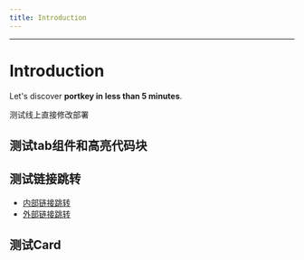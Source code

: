 ```yaml
---
title: Introduction
---
```


***

# Introduction

Let's discover **portkey in less than 5 minutes**.

测试线上直接修改部署

## 测试tab组件和高亮代码块

<Tabs>
  <TabItem label="Tab" value="tab" />
</Tabs>

<Tabs>
  <TabItem label="TS" children="TS" value="ts" />

  <TabItem label="python" value="python" children="Python代码" />
</Tabs>

## 测试链接跳转

* [内部链接跳转](/docs/coreSDK/ "")
* [外部链接跳转](https://docusaurus.io/docs "")

## 测试Card
